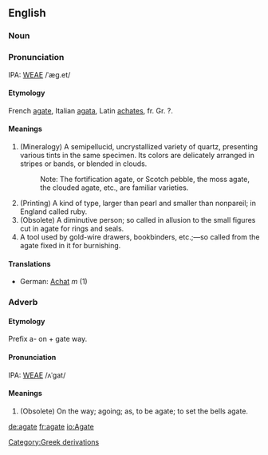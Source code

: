 ==English==
===Noun===
===Pronunciation===
IPA: [[WEAE]] /ˈæg.et/

====Etymology====
French [[agate]], Italian [[agata]], Latin [[achates]], fr. Gr. ?.

====Meanings====
# (Mineralogy) A semipellucid, uncrystallized variety of quartz, presenting various tints in the same specimen. Its colors  are delicately arranged in stripes or bands, or blended in clouds.
#:    Note: The fortification agate, or Scotch pebble, the moss agate, the clouded agate, etc., are familiar varieties.
# (Printing) A kind of type, larger than pearl and smaller than nonpareil; in England called ruby.
# (Obsolete) A diminutive person; so called in allusion to the small figures cut in agate for rings and seals.
# A tool used by gold-wire drawers, bookbinders, etc.;&mdash;so called from the agate fixed in it for burnishing.

====Translations====
*German: [[Achat]] ''m'' (1)

===Adverb===
====Etymology====
Prefix a- on + gate way.

====Pronunciation====
IPA: [[WEAE]] /ʌˈgat/

====Meanings====
# (Obsolete) On the way; agoing; as, to be agate; to set the bells agate.

[[Category:Greek derivations]]

[[de:agate]]
[[fr:agate]]
[[io:Agate]]